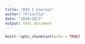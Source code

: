 ```yaml
---
title: "DIV I Courses"
author: "Prisclla"
date: "2018/10/2"
output: html_document
---
```


```r
knitr::opts_chunk$set(echo = TRUE)
```

